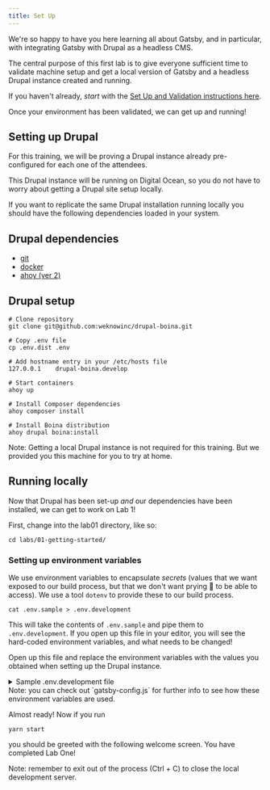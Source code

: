 ```yaml
---
title: Set Up
---
```



We're so happy to have you here learning all about Gatsby, and in particular, with integrating Gatsby with Drupal as a headless CMS.

The central purpose of this first lab is to give everyone sufficient time to validate machine setup and get a local version of Gatsby and a headless Drupal instance created and running.

If you haven't already, *start* with the [Set Up and Validation instructions here](/set-up/).

Once your environment has been validated, we can get up and running!

## Setting up Drupal

<!-- TODO: Jesus -->

For this training, we will be proving a Drupal instance already pre-configured for each one of the attendees.

This Drupal instance will be running on Digital Ocean, so you do not have to worry about getting a Drupal site setup locally.

If you want to replicate the same Drupal installation running locally you should have the following dependencies loaded in your system.

## Drupal dependencies
* [git](https://git-scm.com/)
* [docker](https://www.docker.com/)
* [ahoy (ver 2)](https://github.com/ahoy-cli/ahoy)

## Drupal setup

```shell
# Clone repository
git clone git@github.com:weknowinc/drupal-boina.git

# Copy .env file
cp .env.dist .env

# Add hostname entry in your /etc/hosts file
127.0.0.1    drupal-boina.develop

# Start containers
ahoy up

# Install Composer dependencies
ahoy composer install

# Install Boina distribution
ahoy drupal boina:install
```

<Alert type="warn">Note: Getting a local Drupal instance is not required for this training. But we provided you this machine for you to try at home.</Alert>

## Running locally

Now that Drupal has been set-up _and_ our dependencies have been installed, we can get to work on Lab 1!

First, change into the lab01 directory, like so:

```shell
cd labs/01-getting-started/
```

### Setting up environment variables

We use environment variables to encapsulate _secrets_ (values that we want exposed to our build process, but that we don't want prying 👀 to be able to access). We use a tool `dotenv` to provide these to our build process.

```shell
cat .env.sample > .env.development
```

This will take the contents of `.env.sample` and pipe them to `.env.development`. If you open up this file in your editor, you will see the hard-coded environment variables, and what needs to be changed!

Open up this file and replace the environment variables with the values you obtained when setting up the Drupal instance.

<details>
  <summary>
    Sample .env.development file
  </summary>

  ```shell
  DRUPAL_USERNAME=your-usernmae
  DRUPAL_PASSWORD=hunter2
  ```
</details>

<Alert type="info">
  Note: you can check out `gatsby-config.js` for further info to see how these environment variables are used.
</Alert>

Almost ready! Now if you run

```shell
yarn start
```

you should be greeted with the following welcome screen. You have completed Lab One!

<!-- TODO: Insert Lab One Image -->

<Alert type="warn">Note: remember to exit out of the process (Ctrl + C) to close the local development server.</Alert>
